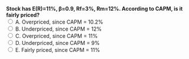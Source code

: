 ::: {.question-block}
<form onsubmit="event.preventDefault(); checkAnswer('module2_mcq_q48')" data-correct-answer="E">
<strong style="display: block;">Stock has E(R)=11%, β=0.9, Rf=3%, Rm=12%. According to CAPM, is it fairly priced?</strong>
<label><input type="radio" name="module2_mcq_q48" value="A"> A. Overpriced, since CAPM = 10.2%</label><br>
<label><input type="radio" name="module2_mcq_q48" value="B"> B. Underpriced, since CAPM = 12%</label><br>
<label><input type="radio" name="module2_mcq_q48" value="C"> C. Overpriced, since CAPM = 11%</label><br>
<label><input type="radio" name="module2_mcq_q48" value="D"> D. Underpriced, since CAPM = 9%</label><br>
<label><input type="radio" name="module2_mcq_q48" value="E"> E. Fairly priced, since CAPM = 11%</label><br>
</form>
<div id="feedback-module2_mcq_q48" class="feedback" data-status="" style="display:none;">
✅ Correct: E. CAPM = 3%+0.9×(12−3)%=11%. Fairly priced.
</div>
:::
